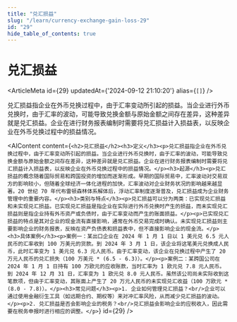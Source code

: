 ```yaml
---
title: "兑汇损益"
slug: "/learn/currency-exchange-gain-loss-29"
id: "29"
hide_table_of_contents: true
---
```



# 兑汇损益

<ArticleMeta id={29} updatedAt={'2024-09-12 21:10:20'} alias={`[]`} />
<div className='border-solid border-b border-t-0 my-4 border-[var(--ifm-color-gray-300)]' />

兑汇损益指企业在外币兑换过程中，由于汇率变动所引起的损益。当企业进行外币兑换时，由于汇率的波动，可能导致兑换金额与原始金额之间存在差异，这种差异就是兑汇损益。企业在进行财务报表编制时需要将兑汇损益计入损益表，以反映企业在外币兑换过程中的损益情况。

<AIContent content={`<h2>兑汇损益</h2><h3>定义</h3><p>兑汇损益指企业在外币兑换过程中，由于汇率变动所引起的损益。当企业进行外币兑换时，由于汇率的波动，可能导致兑换金额与原始金额之间存在差异，这种差异就是兑汇损益。企业在进行财务报表编制时需要将兑汇损益计入损益表，以反映企业在外币兑换过程中的损益情况。</p><h3>起源</h3><p>兑汇损益的概念随着国际贸易和跨国投资的增加而逐渐形成。早期的国际贸易中，汇率波动对交易双方的影响较小，但随着全球经济一体化进程的加快，汇率波动对企业财务状况的影响越来越显著。20 世纪 70 年代布雷顿森林体系解体后，浮动汇率制度逐渐普及，兑汇损益成为企业财务管理中的重要内容。</p><h3>类别与特点</h3><p>兑汇损益可以分为两类：已实现兑汇损益和未实现兑汇损益。已实现兑汇损益是指企业在实际进行外币兑换时产生的损益，而未实现兑汇损益则是指企业持有外币资产或负债时，由于汇率变动而产生的账面损益。</p><p>已实现兑汇损益的特点是其对企业的现金流有直接影响，通常在外币交易完成时确认。未实现兑汇损益则主要影响企业的财务报表，反映在资产负债表和损益表中，但不直接影响企业的现金流。</p><h3>具体案例</h3><p>案例一：某出口企业在 2024 年 1 月 1 日以 1 美元兑 6.5 元人民币的汇率收到 100 万美元的货款。到 2024 年 3 月 1 日，该企业将这笔美元兑换成人民币，此时汇率变为 1 美元兑 6.3 元人民币。由于汇率变动，该企业在兑换过程中产生了 20 万元人民币的兑汇损失（100 万美元 * (6.5 - 6.3)）。</p><p>案例二：某跨国公司在 2024 年 1 月 1 日持有 100 万欧元的应收账款，当时汇率为 1 欧元兑 7.8 元人民币。到 2024 年 12 月 31 日，汇率变为 1 欧元兑 8.0 元人民币。虽然该公司尚未实际收到这笔款项，但由于汇率变动，其账面上产生了 20 万元人民币的未实现兑汇收益（100 万欧元 * (8.0 - 7.8)）。</p><h3>常见问题</h3><p>1. 企业如何管理兑汇损益？<br/>企业可以通过使用金融衍生工具（如远期合约、期权等）来对冲汇率风险，从而减少兑汇损益的波动。</p><p>2. 兑汇损益是否会影响企业的税务？<br/>兑汇损益会影响企业的应税收入，因此需要在税务申报时进行相应的调整。</p>`} id={29} />

